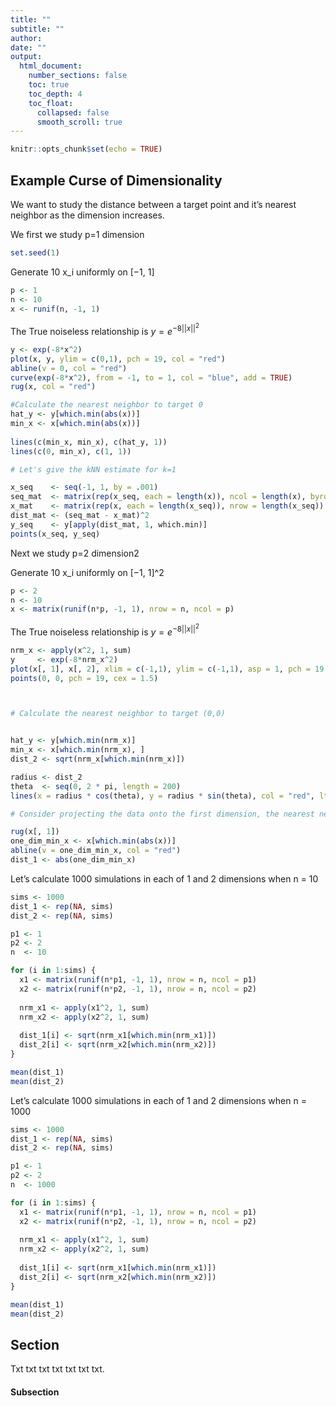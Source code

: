 ```yaml
---
title: ""
subtitle: ""
author:  
date: ""
output:
  html_document:
    number_sections: false
    toc: true
    toc_depth: 4
    toc_float:
      collapsed: false
      smooth_scroll: true
---
```




```r
knitr::opts_chunk$set(echo = TRUE)
```




## Example Curse of Dimensionality


We want to study the distance between a target point and it's nearest neighbor as the dimension increases.

We first we study p=1 dimension

```r
set.seed(1)

```


Generate 10 x_i uniformly on [−1, 1]

```r
p <- 1
n <- 10
x <- runif(n, -1, 1)
```



The True noiseless relationship is $y = e^{-8||x||^2}$

```r
y <- exp(-8*x^2)
plot(x, y, ylim = c(0,1), pch = 19, col = "red")
abline(v = 0, col = "red")
curve(exp(-8*x^2), from = -1, to = 1, col = "blue", add = TRUE)
rug(x, col = "red")

#Calculate the nearest neighbor to target 0
hat_y <- y[which.min(abs(x))]
min_x <- x[which.min(abs(x))]
  
lines(c(min_x, min_x), c(hat_y, 1))  
lines(c(0, min_x), c(1, 1))  

# Let's give the kNN estimate for k=1

x_seq    <- seq(-1, 1, by = .001)
seq_mat  <- matrix(rep(x_seq, each = length(x)), ncol = length(x), byrow = TRUE)
x_mat    <- matrix(rep(x, each = length(x_seq)), nrow = length(x_seq))
dist_mat <- (seq_mat - x_mat)^2
y_seq    <- y[apply(dist_mat, 1, which.min)]
points(x_seq, y_seq)
```




Next we study p=2 dimension2

Generate 10 x_i  uniformly on [−1, 1]^2

```r
p <- 2
n <- 10
x <- matrix(runif(n*p, -1, 1), nrow = n, ncol = p)
```



The True noiseless relationship is $y = e^{-8||x||^2}$

```r
nrm_x <- apply(x^2, 1, sum)
y     <- exp(-8*nrm_x^2)
plot(x[, 1], x[, 2], xlim = c(-1,1), ylim = c(-1,1), asp = 1, pch = 19, col = "red")
points(0, 0, pch = 19, cex = 1.5)



# Calculate the nearest neighbor to target (0,0)


hat_y <- y[which.min(nrm_x)]
min_x <- x[which.min(nrm_x), ]
dist_2 <- sqrt(nrm_x[which.min(nrm_x)])

radius <- dist_2
theta  <- seq(0, 2 * pi, length = 200)
lines(x = radius * cos(theta), y = radius * sin(theta), col = "red", lty = 3, lwd = 3)

# Consider projecting the data onto the first dimension, the nearest neighbor is much closer

rug(x[, 1])
one_dim_min_x <- x[which.min(abs(x))]
abline(v = one_dim_min_x, col = "red")
dist_1 <- abs(one_dim_min_x)
```




Let's calculate 1000 simulations in each of 1 and 2 dimensions when n = 10

```r
sims <- 1000
dist_1 <- rep(NA, sims)
dist_2 <- rep(NA, sims)

p1 <- 1
p2 <- 2
n  <- 10

for (i in 1:sims) {
  x1 <- matrix(runif(n*p1, -1, 1), nrow = n, ncol = p1)
  x2 <- matrix(runif(n*p2, -1, 1), nrow = n, ncol = p2)
  
  nrm_x1 <- apply(x1^2, 1, sum)
  nrm_x2 <- apply(x2^2, 1, sum)
  
  dist_1[i] <- sqrt(nrm_x1[which.min(nrm_x1)])
  dist_2[i] <- sqrt(nrm_x2[which.min(nrm_x2)])
}

mean(dist_1)
mean(dist_2)

```


Let's calculate 1000 simulations in each of 1 and 2 dimensions when n = 1000

```r
sims <- 1000
dist_1 <- rep(NA, sims)
dist_2 <- rep(NA, sims)

p1 <- 1
p2 <- 2
n  <- 1000

for (i in 1:sims) {
  x1 <- matrix(runif(n*p1, -1, 1), nrow = n, ncol = p1)
  x2 <- matrix(runif(n*p2, -1, 1), nrow = n, ncol = p2)
  
  nrm_x1 <- apply(x1^2, 1, sum)
  nrm_x2 <- apply(x2^2, 1, sum)
  
  dist_1[i] <- sqrt(nrm_x1[which.min(nrm_x1)])
  dist_2[i] <- sqrt(nrm_x2[which.min(nrm_x2)])
}

mean(dist_1)
mean(dist_2)
```


## Section

Txt txt txt txt txt txt txt.


#### Subsection